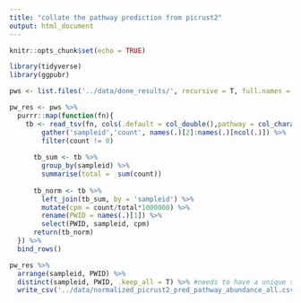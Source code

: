 ```yaml
---
title: "collate the pathway prediction from picrust2"
output: html_document
---
```


```r
knitr::opts_chunk$set(echo = TRUE)
```

```r
library(tidyverse)
library(ggpubr)
```

```r
pws <- list.files('../data/done_results/', recursive = T, full.names = T, pattern = 'path_abun_unstrat.tsv')

pw_res <- pws %>% 
  purrr::map(function(fn){
    tb <- read_tsv(fn, cols(.default = col_double(),pathway = col_character()), col_names = T) %>% 
        gather('sampleid','count', names(.)[2]:names(.)[ncol(.)]) %>% 
        filter(count != 0)
      
      tb_sum <- tb %>% 
        group_by(sampleid) %>% 
        summarise(total =  sum(count))
      
      tb_norm <- tb %>% 
        left_join(tb_sum, by = 'sampleid') %>% 
        mutate(cpm = count/total*1000000) %>% 
        rename(PWID = names(.)[1]) %>% 
        select(PWID, sampleid, cpm)
      return(tb_norm)
  }) %>% 
  bind_rows()

pw_res %>% 
  arrange(sampleid, PWID) %>% 
  distinct(sampleid, PWID, .keep_all = T) %>% #needs to have a unique sampleid, better not to confuse people
  write_csv('../data/normalized_picrust2_pred_pathway_abundance_all.csv')


  
```

